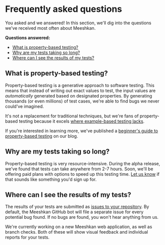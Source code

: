 # Frequently asked questions

You asked and we answered! In this section, we'll dig into the questions we've received most often about Meeshkan.

**Questions answered:**

- [What is property-based testing?](#what-is-property-based-testing)
- [Why are my tests taking so long?](#why-are-my-tests-taking-so-long)
- [Where can I see the results of my tests?](#where-can-i-see-the-results-of-my-tests)

## What is property-based testing?

Property-based testing is a generative approach to software testing. This means that instead of writing out exact values to test, the input values are _automatically_ generated based on designated properties. By generating thousands (or even millions) of test cases, we're able to find bugs we never could've imagined.

It's not a replacement for traditional techniques, but we're fans of property-based testing because it excels [where example-based testing lacks](/blog/property-based-testing-guide/#limitations-of-example-based-testing).

If you're interested in learning more, we've published a [beginner's guide to property-based testing](/blog/property-based-testing-guide/) on our blog.

## Why are my tests taking so long?

Property-based testing is very resource-intensive. During the alpha release, we've found that tests can take anywhere from 2-7 hours. Soon, we'll be offering paid plans with options to speed up this testing time. [Let us know](/contact/) if that sounds like something you'd sign up for.

## Where can I see the results of my tests?

The results of your tests are submitted as [issues to your repository](/docs/#how-meeshkan-reports-bugs). By default, the Meeshkan GitHub bot will file a separate issue for every potential bug found. If no bugs are found, you won't hear anything from us.

We're currently working on a new Meeshkan web application, as well as branch checks. Both of these will show visual feedback and individual reports for your tests.
